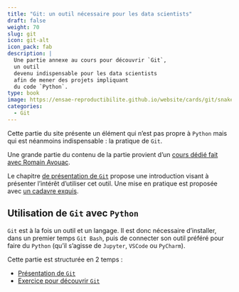 ```yaml
---
title: "Git: un outil nécessaire pour les data scientists"
draft: false
weight: 70
slug: git
icon: git-alt
icon_pack: fab
description: |
  Une partie annexe au cours pour découvrir `Git`,
  un outil
  devenu indispensable pour les data scientists
  afin de mener des projets impliquant
  du code `Python`.
type: book
image: https://ensae-reproductibilite.github.io/website/cards/git/snakedolls.jpg
categories:
  - Git
---
```


Cette partie du site présente un élément qui n'est pas propre à
`Python` mais qui est néanmoins indispensable : la pratique de `Git`.

Une grande partie du contenu de la partie provient
d'un [cours dédié fait avec Romain Avouac](https://inseefrlab.github.io/formation-bonnes-pratiques-git-R/slides/img/ghflow.png).

Le chapitre [de présentation de `Git`](introgit.qmd) propose 
une introduction visant à présenter l'intérêt d'utiliser
cet outil. Une mise en pratique est proposée
avec [un cadavre exquis](exogit.qmd).


## Utilisation de `Git` avec `Python`

`Git` est à la fois un outil et un langage. Il
est donc nécessaire d'installer, dans un premier
temps `Git Bash`, puis de connecter
son outil préféré pour faire du `Python` (qu'il
s'agisse de `Jupyter`, `VSCode` ou `PyCharm`). 


Cette partie est structurée en 2 temps :

- [Présentation de `Git`](/content/git/introgit.qmd)
- [Exercice pour découvrir `Git`](/content/git/exogit.qmd)
